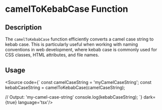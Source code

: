 
<Meta title='Utils/String/camelToKebabCase' />

# camelToKebabCase Function

## Description

The `camelToKebabCase` function efficiently converts a camel case string to kebab case. This is particularly useful when working with naming conventions in web development, where kebab case is commonly used for CSS classes, HTML attributes, and file names.

## Usage

<Source code={`
const camelCaseString = 'myCamelCaseString';
const kebabCaseString = camelToKebabCase(camelCaseString);

// Output: 'my-camel-case-string'
console.log(kebabCaseString);
`}  dark={true} language='tsx'/>